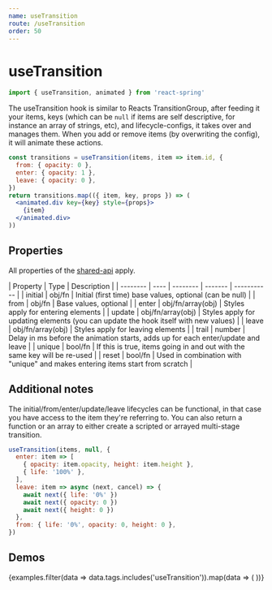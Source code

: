 ```yaml
---
name: useTransition
route: /useTransition
order: 50
---
```



# useTransition

```js
import { useTransition, animated } from 'react-spring'
```

The useTransition hook is similar to Reacts TransitionGroup, after feeding it your items, keys (which can be `null` if items are self descriptive, for instance an array of strings, etc), and lifecycle-configs, it takes over and manages them. When you add or remove items (by overwriting the config), it will animate these actions.

```jsx
const transitions = useTransition(items, item => item.id, {
  from: { opacity: 0 },
  enter: { opacity: 1 },
  leave: { opacity: 0 },
})
return transitions.map(({ item, key, props }) => (
  <animated.div key={key} style={props}>
    {item}
  </animated.div>
))
```

## Properties

All properties of the [shared-api](/api) apply.

| Property | Type | Description |
| -------- | ---- | -------- | ------- | ----------- |
| initial  | obj/fn | Initial (first time) base values, optional (can be null) |
| from     | obj/fn | Base values, optional |
| enter    | obj/fn/array(obj) | Styles apply for entering elements |
| update   | obj/fn/array(obj) | Styles apply for updating elements (you can update the hook itself with new values) |
| leave    | obj/fn/array(obj) | Styles apply for leaving elements |
| trail    | number | Delay in ms before the animation starts, adds up for each enter/update and leave |
| unique   | bool/fn | If this is true, items going in and out with the same key will be re-used |
| reset    | bool/fn | Used in combination with "unique" and makes entering items start from scratch |

## Additional notes

The initial/from/enter/update/leave lifecycles can be functional, in that case you have access to the item they're referring to. You can also return a function or an array to either create a scripted or arrayed multi-stage transition.

```jsx
useTransition(items, null, {
  enter: item => [
    { opacity: item.opacity, height: item.height },
    { life: '100%' },
  ],
  leave: item => async (next, cancel) => {
    await next({ life: '0%' })
    await next({ opacity: 0 })
    await next({ height: 0 })
  },
  from: { life: '0%', opacity: 0, height: 0 },
})
```

## Demos

<DemoGrid padding={0}>
  {examples.filter(data => data.tags.includes('useTransition')).map(data => (
    <Demo
      key={data.name}
      {...data}
      import={import('../examples/demos/' + data.name)}
    />
  ))}
</DemoGrid>